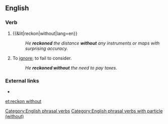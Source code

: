 ==English==

===Verb===
{{en-verb|reckons without|reckoning without|reckoned without}}

# {{&lit|reckon|without|lang=en}}
#: ''He '''reckoned''' the distance '''without''' any instruments or maps with surprising accuracy.''
# To [[ignore]]; to fail to consider.
#: ''He '''reckoned without''' the need to pay taxes.''

===External links===
* {{R:OneLook}}

[[Category:English phrasal verbs]]
[[Category:English phrasal verbs with particle (without)]]

[[et:reckon without]]